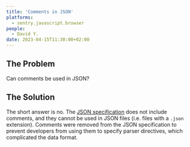 ```yaml
---
title: 'Comments in JSON'
platforms:
  - sentry.javascript.browser
people:
  - David Y.
date: 2023-04-15T11:30:00+02:00
---
```


## The Problem

Can comments be used in JSON?

## The Solution

The short answer is no. The [JSON specification](https://www.json.org/json-en.html) does not include comments, and they cannot be used in JSON files (i.e. files with a `.json` extension). Comments were removed from the JSON specification to prevent developers from using them to specify parser directives, which complicated the data format.
